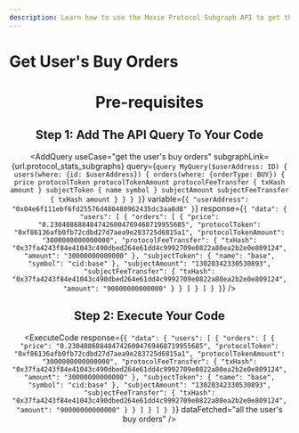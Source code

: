 ```yaml
---
description: Learn how to use the Moxie Protocol Subgraph API to get the user's buy orders.
---
```



# Get User's Buy Orders

<Header useCase="get the user's buy orders" apiName="Moxie Protocol Subgraph" />

# Pre-requisites

<Prerequisites apiName="Moxie Protocol Subgraph" />

## Step 1: Add The API Query To Your Code

<AddQuery
  useCase="get the user's buy orders"
  subgraphLink={url.protocol_stats_subgraphs}
  query={`query MyQuery($userAddress: ID) {
  users(where: {id: $userAddress}) {
    orders(where: {orderType: BUY}) {
      price
      protocolToken
      protocolTokenAmount
      protocolFeeTransfer {
        txHash
        amount
      }
      subjectToken {
        name
        symbol
      }
      subjectAmount
      subjectFeeTransfer {
        txHash
        amount
      }
    }
  }
}`}
  variable={`{
  "userAddress": "0x04e6f111ebf6fd25576d480480962435dc3aa8d8"
}`}
  response={`{
  "data": {
    "users": [
      {
        "orders": [
          {
            "price": "0.2304086884847426004769468719955685",
            "protocolToken": "0xf86136afb0fb72cdbd27d7aea9e283725d6815a1",
            "protocolTokenAmount": "3000000000000000",
            "protocolFeeTransfer": {
              "txHash": "0x37fa4243f84e41043c490dbed264e61dd4c9992709e0822a80ea2b2e0e809124",
              "amount": "30000000000000"
            },
            "subjectToken": {
              "name": "base",
              "symbol": "cid:base"
            },
            "subjectAmount": "13020342330530893",
            "subjectFeeTransfer": {
              "txHash": "0x37fa4243f84e41043c490dbed264e61dd4c9992709e0822a80ea2b2e0e809124",
              "amount": "90000000000000"
            }
          }
        ]
      }
    ]
  }
}`}
/>

## Step 2: Execute Your Code

<ExecuteCode
  response={`{
  "data": {
    "users": [
      {
        "orders": [
          {
            "price": "0.2304086884847426004769468719955685",
            "protocolToken": "0xf86136afb0fb72cdbd27d7aea9e283725d6815a1",
            "protocolTokenAmount": "3000000000000000",
            "protocolFeeTransfer": {
              "txHash": "0x37fa4243f84e41043c490dbed264e61dd4c9992709e0822a80ea2b2e0e809124",
              "amount": "30000000000000"
            },
            "subjectToken": {
              "name": "base",
              "symbol": "cid:base"
            },
            "subjectAmount": "13020342330530893",
            "subjectFeeTransfer": {
              "txHash": "0x37fa4243f84e41043c490dbed264e61dd4c9992709e0822a80ea2b2e0e809124",
              "amount": "90000000000000"
            }
          }
        ]
      }
    ]
  }
}`}
  dataFetched="all the user's buy orders"
/>

<DeveloperSupport />
